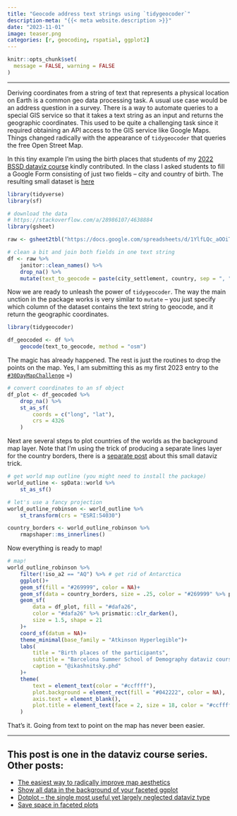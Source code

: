 ```yaml
---
title: "Geocode address text strings using `tidygeocoder`"
description-meta: "{{< meta website.description >}}"
date: "2023-11-01"
image: teaser.png
categories: [r, geocoding, rspatial, ggplot2]
---
```


```r
knitr::opts_chunk$set(
  message = FALSE, warning = FALSE
)
```

***

Deriving coordinates from a string of text that represents a physical location on Earth is a common geo data processing task. A usual use case would be an address question in a survey. There is a way to automate queries to a special GIS service so that it takes a text string as an input and returns the geographic coordinates. This used to be quite a challenging task since it required obtaining an API access to the GIS service like Google Maps. Things changed radically with the appearance of `tidygeocoder` that queries the free Open Street Map. 

In this tiny example I'm using the birth places that students of my [2022 BSSD dataviz course][bssd] kindly contributed. In the class I asked students to fill a Google Form consisting of just two fields -- city and country of birth. The resulting small dataset is [here][data]


```r
library(tidyverse)
library(sf)

# download the data
# https://stackoverflow.com/a/28986107/4638884
library(gsheet)

raw <- gsheet2tbl("https://docs.google.com/spreadsheets/d/1YlfLQc_aOOiTqaSGu5TI70OQy1ewTa_Ti0qAEOEcy58")

# clean a bit and join both fields in one text string 
df <- raw %>% 
    janitor::clean_names() %>% 
    drop_na() %>% 
    mutate(text_to_geocode = paste(city_settlement, country, sep = ", "))
```

Now we are ready to unleash the power of `tidygeocoder`. The way the main unction in the package works is very similar to `mutate` -- you just specify which column of the dataset contains the text string to geocode, and it return the geographic coordinates.  

```r
library(tidygeocoder)

df_geocoded <- df %>% 
    geocode(text_to_geocode, method = "osm")
```

The magic has already happened. The rest is just the routines to drop the points on the map. Yes, I am submitting this as my first 2023 entry to the [`#30DayMapChallenge`][30d] =)

```r
# convert coordinates to an sf object
df_plot <- df_geocoded %>% 
    drop_na() %>% 
    st_as_sf(
        coords = c("long", "lat"),
        crs = 4326
    )
```

Next are several steps to plot countries of the worlds as the background map layer. Note that I'm using the trick of producing a separate lines layer for the country borders, there is a [separate post][borders] about this small dataviz trick.

```r
# get world map outline (you might need to install the package)
world_outline <- spData::world %>% 
    st_as_sf()

# let's use a fancy projection
world_outline_robinson <- world_outline %>% 
    st_transform(crs = "ESRI:54030")

country_borders <- world_outline_robinson %>% 
    rmapshaper::ms_innerlines()
```

Now everything is ready to map!

```r
# map!
world_outline_robinson %>% 
    filter(!iso_a2 == "AQ") %>% # get rid of Antarctica
    ggplot()+
    geom_sf(fill = "#269999", color = NA)+
    geom_sf(data = country_borders, size = .25, color = "#269999" %>% prismatic::clr_lighten())+
    geom_sf(
        data = df_plot, fill = "#dafa26", 
        color = "#dafa26" %>% prismatic::clr_darken(),
        size = 1.5, shape = 21
    )+
    coord_sf(datum = NA)+
    theme_minimal(base_family = "Atkinson Hyperlegible")+
    labs(
        title = "Birth places of the participants",
        subtitle = "Barcelona Summer School of Demography dataviz course at CED, July 2022",
        caption = "@ikashnitsky.phd"
    )+
    theme(
        text = element_text(color = "#ccffff"),
        plot.background = element_rect(fill = "#042222", color = NA),
        axis.text = element_blank(),
        plot.title = element_text(face = 2, size = 18, color = "#ccffff")
    )
```


That's it. Going from text to point on the map has never been easier.       


***

::: {.callout-note}
# This post is one in the **dataviz course series**. Other posts:
- [The easiest way to radically improve map aesthetics][borders]
- [Show all data in the background of your faceted ggplot][bg]
- [Dotplot – the single most useful yet largely neglected dataviz type][dotplot]
- [Save space in faceted plots][shrink]
:::


[bssd]: https://github.com/ikashnitsky/dataviz-bssd/releases/tag/v.3.0
[borders]: https://ikashnitsky.phd/2023/map-borders/
[bg]: https://ikashnitsky.phd/2020/background-data/
[dotplot]: https://ikashnitsky.phd/2019/dotplot/
[data]: https://docs.google.com/spreadsheets/d/1YlfLQc_aOOiTqaSGu5TI70OQy1ewTa_Ti0qAEOEcy58
[30d]: https://30daymapchallenge.com
[shrink]: https://ikashnitsky.phd/2023/shrink-space/
